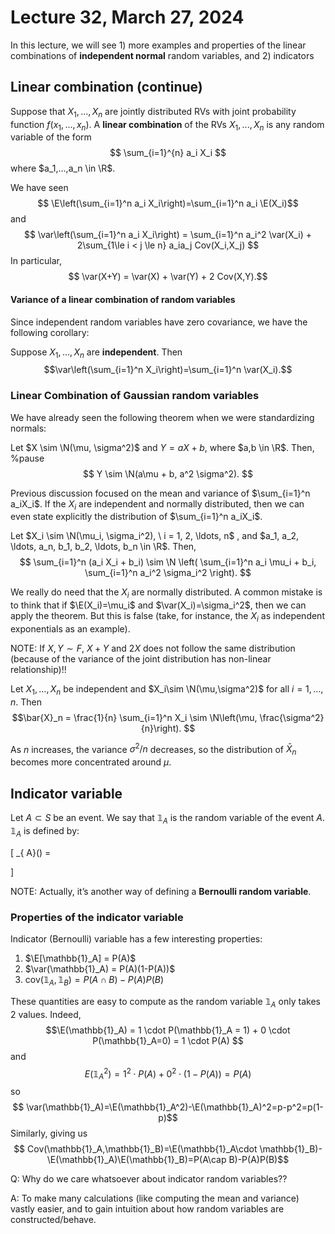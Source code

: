 # Lecture 32, March 27, 2024
In this lecture, we will see 1) more examples and properties of the linear combinations of **independent normal** random variables, and 2) indicators 


## Linear combination (continue)

::: {.definition}
Suppose that $X_1,...,X_n$ are jointly distributed RVs with joint probability function $f(x_1,...,x_n)$. A **linear combination** of the RVs $X_1,...,X_n$ is any random variable of the form
$$
\sum_{i=1}^{n} a_i X_i
$$
where $a_1,...,a_n \in \R$.
:::

We have seen
$$ \E\left(\sum_{i=1}^n a_i X_i\right)=\sum_{i=1}^n a_i \E(X_i)$$
and
 $$
        \var\left(\sum_{i=1}^n a_i X_i\right) 
        = \sum_{i=1}^n a_i^2 \var(X_i) + 2\sum_{1\le i < j \le n} a_ia_j Cov(X_i,X_j)
        $$
In particular,
$$ \var(X+Y) = \var(X) + \var(Y) + 2 Cov(X,Y).$$


#### Variance of a linear combination of random variables

Since independent random variables have zero covariance, we have the following corollary:

::: {.corollary}
Suppose $X_1,\dots,X_n$ are **independent**. Then
    $$\var\left(\sum_{i=1}^n X_i\right)=\sum_{i=1}^n \var(X_i).$$
:::


### Linear Combination of Gaussian random variables

We have already seen the following theorem when we were standardizing normals:

::: {.theorem}
Let $X \sim \N(\mu, \sigma^2)$ and $Y = aX + b$, where $a,b \in \R$. Then,
%pause
$$
Y \sim \N(a\mu + b, a^2 \sigma^2).
$$
:::


Previous discussion focused on the mean and variance of $\sum_{i=1}^n a_iX_i$. If the $X_i$ are independent and normally distributed, then we can even state explicitly the distribution of $\sum_{i=1}^n a_iX_i$. 

::: {.theorem}
Let $X_i \sim \N(\mu_i, \sigma_i^2), \ i = 1, 2, \ldots, n$ \textbf{independently}, and $a_1, a_2, \ldots, a_n, b_1, b_2, \ldots, b_n \in \R$. Then,
$$
\sum_{i=1}^n (a_i X_i + b_i) \sim \N \left( \sum_{i=1}^n a_i \mu_i + b_i, \sum_{i=1}^n a_i^2 \sigma_i^2 \right).
$$
:::
        

We really do need that the $X_i$ are normally distributed. A common mistake is to think that if $\E(X_i)=\mu_i$ and $\var(X_i)=\sigma_i^2$, then we can apply the theorem. But this is false (take, for instance, the $X_i$ as independent exponentials as an example). 


NOTE: If $X,Y\sim F$, $X+Y$ and $2X$ does not follow the same distribution (because of the variance of the joint distribution has non-linear relationship)!!

::: {.corollary}
Let $X_1,\dots,X_n$ be independent and $X_i\sim \N(\mu,\sigma^2)$ for all $i=1,\dots,n$. Then
$$\bar{X}_n = \frac{1}{n} \sum_{i=1}^n X_i \sim \N\left(\mu, \frac{\sigma^2}{n}\right). $$
:::

As $n$ increases, the variance $\sigma^2/n$ decreases, so the distribution of $\bar{X}_n$ becomes more concentrated around $\mu$.

## Indicator variable
::: {.definition}
Let $A \subset S$ be an event. We say that $\mathbb{1}_{ A}$ is the \textbf{indicator} random variable of the event $A$. $\mathbb{1}_{ A}$ is defined by:

\[ \mathbb{1}_{ A}(\omega) =\begin{cases}
      1 & \mbox{ $\omega \in A$,} \\
      0 & \mbox{ $\omega \in \bar{A}$ }
   \end{cases}
\]

:::

NOTE: Actually, it's another way of defining a **Bernoulli random variable**. 

### Properties of the indicator variable

Indicator (Bernoulli) variable has a few interesting properties:

1. $\E[\mathbb{1}_A] = P(A)$
2. $\var(\mathbb{1}_A) = P(A)(1-P(A))$
3. $\mbox{cov}(\mathbb{1}_A,\mathbb{1}_B) = P(A\cap B ) - P(A)P(B)$

::: {.proof}
These quantities are easy to compute as the random variable $\mathbb{1}_A$ only takes 2 values. Indeed,
$$\E(\mathbb{1}_A) = 1 \cdot P(\mathbb{1}_A = 1) + 0 \cdot P(\mathbb{1}_A=0) = 1 \cdot P(A) $$
and
$$E(\mathbb{1}_A^2) = 1^2 \cdot P(A) + 0^2 \cdot (1-P(A)) = P(A)$$
so 
$$ \var(\mathbb{1}_A)=\E(\mathbb{1}_A^2)-\E(\mathbb{1}_A)^2=p-p^2=p(1-p)$$
Similarly,
\begin{align*}
    \E(\mathbb{1}_A\cdot \mathbb{1}_B) &= 1\cdot P(\mathbb{1}_A =1,\mathbb{1}_B=1)+0=P(A\cap B)
  \end{align*}
giving us
$$ Cov(\mathbb{1}_A,\mathbb{1}_B)=\E(\mathbb{1}_A\cdot \mathbb{1}_B)-\E(\mathbb{1}_A)\E(\mathbb{1}_B)=P(A\cap B)-P(A)P(B)$$
:::

Q: Why do we care whatsoever about indicator random variables?? 

A: To make many calculations (like computing the mean and variance) vastly easier, and to gain intuition about how random variables are constructed/behave.


